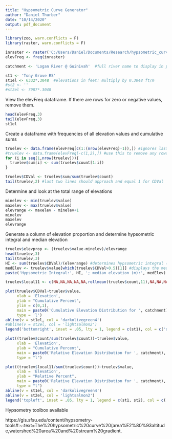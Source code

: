 ```yaml
---
title: "Hypsometric Curve Generator"
author: "Daniel Thurber"
date: "10/14/2020"
output: pdf_document
---
```

```r
library(zoo, warn.conflicts = F)
library(raster, warn.conflicts = F)
```


```r
inraster <- raster('C:/Users/Daniel/Documents/Research/hypsometric_curves/GC_DEM.tif')
elevFreq <- freq(inraster)
```


```r
catchment <- 'Logan River @ Guinivah'  #full river name to display in plots

st1 <- 'Tony Grove RS'
st1el <- 6332*.3048  #elevations in feet: multiply by 0.3048 ft/m
#st2 <- ''
#st2el <- 7987*.3048
```

View the elevFreq dataframe.  If there are rows for zero or negative values, remove them.
```r
head(elevFreq,3)
tail(elevFreq,3)
st1el
```

Create a dataframe with frequencies of all elevation values and cumulative sums
```r
truelev <- data.frame(elevFreq[c(1:(nrow(elevFreq)-1)),]) #ignores last row with NA values
#truelev <- data.frame(elevFreq[-c(1,2),]) #use this to remove any rows
for (i in seq(1,nrow(truelev))){
  truelev$sum[i] <- sum(truelev$count[1:i])
}

truelev$CDVal <- truelev$sum/sum(truelev$count)
tail(truelev,2) #last two lines should approach and equal 1 for CDVal
```

Determine and look at the total range of elevations
```r
minelev <- min(truelev$value)
maxelev <- max(truelev$value)
elevrange <- maxelev - minelev+1
minelev
maxelev
elevrange
```
Generate a column of elevation proportion and determine hypsometric integral and median elevation
```r
truelev$elevprop <- (truelev$value-minelev)/elevrange
head(truelev,3)
tail(truelev,3)
HI <- sum(truelev$CDVal)/(elevrange) #determines hypsometric integral (ver. 2.0)
medElev <- truelev$value[which(truelev$CDVal>0.5)[1]] #displays the median
paste('Hypsometric Integral:', HI, '; median elevation (m):', medElev)

```


```r
truelev$local11 <- c(NA,NA,NA,NA,NA,rollmean(truelev$count,11),NA,NA,NA,NA,NA)
```



```r
plot(truelev$CDVal~truelev$value, 
     xlab = 'Elevation', 
     ylab = "Cumulative Percent", 
     ylim = c(0,1),
     main = paste0('Cumulative Elevation Distribution for ', catchment), 
     type = 'l')
abline(v = st1el, col = 'darkolivegreen4')
#abline(v = st2el, col = 'lightsalmon2')
legend('bottomright', inset = .05, lty = 1, legend = c(st1), col = c('darkolivegreen4'), title = 'SnoTel Sites')
```

```r
plot((truelev$count/sum(truelev$count))~truelev$value,
     xlab = 'Elevation',
     ylab = "Cumulative Percent",
     main = paste0('Relative Elevation Distribution for ', catchment),
     type = "l")

```



```r
plot((truelev$local11/sum(truelev$count))~truelev$value,
     xlab = 'Elevation',
     ylab = "Relative Percent",
     main = paste0('Relative Elevation Distribution for ', catchment),
     type = "l")
abline(v = st1el, col = 'darkolivegreen4')
abline(v = st2el, col = 'lightsalmon2')
legend('topleft', inset = .05, lty = 1, legend = c(st1, st2), col = c('darkolivegreen4','lightsalmon2'), title = 'SnoTel Sites')
```


Hypsometry toolbox available 

https://gis.sfsu.edu/content/hypsometry-tools#:~:text=The%20hypsometric%20curve%20(area%E2%80%93altitude,watershed%20area%20and%20stream%20gradient.

